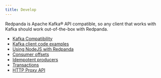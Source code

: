 ```yaml
---
title: Develop
---
```


<head>
    <meta name="title" content="Develop | Redpanda Docs"/>
    <meta name="description" content="Develop doc topics."/>
</head>

Redpanda is Apache Kafka® API compatible, so any client that works with Kafka
should work out-of-the-box with Redpanda.

- [Kafka Compatibility](./kafka-clients)
- [Kafka client code examples](./code-examples.mdx)
- [Using NodeJS with Redpanda](./guide-nodejs)
- [Consumer offsets](./consumer-offsets)
- [Idempotent producers](./idempotent-producers)
- [Transactions](./transactions)
- [HTTP Proxy API](./http-proxy)
